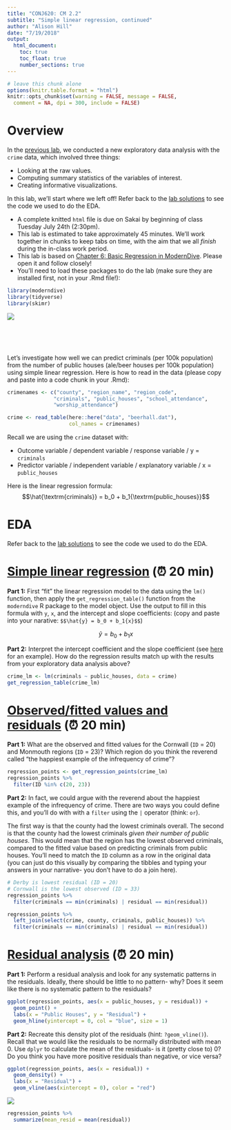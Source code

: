 ```yaml
---
title: "CONJ620: CM 2.2"
subtitle: "Simple linear regression, continued"
author: "Alison Hill"
date: "7/19/2018"
output: 
  html_document:
    toc: true
    toc_float: true
    number_sections: true
---
```



```r
# leave this chunk alone
options(knitr.table.format = "html") 
knitr::opts_chunk$set(warning = FALSE, message = FALSE, 
  comment = NA, dpi = 300, include = FALSE)
```


# Overview

In the [previous lab](cm021.html), we conducted a new exploratory data analysis with the `crime` data, which involved three things:

- Looking at the raw values.
- Computing summary statistics of the variables of interest.
- Creating informative visualizations.

In this lab, we'll start where we left off! Refer back to the [lab solutions](cm021-solutions.html) to see the code we used to do the EDA.

- A complete knitted `html` file is due on Sakai by beginning of class Tuesday July 24th (2:30pm). 
- This lab is estimated to take approximately 45 minutes. We'll work together in chunks to keep tabs on time, with the aim that we all *finish* during the in-class work period. 
- This lab is based on [Chapter 6: Basic Regression in ModernDive](http://moderndive.netlify.com/6-regression.html). Please open it and follow closely!
- You'll need to load these packages to do the lab (make sure they are installed first, not in your .Rmd file!):
```r
library(moderndive)
library(tidyverse)
library(skimr)
```

![](http://4.bp.blogspot.com/-qdzqtghTzmU/UD_NNT9C46I/AAAAAAAABoQ/XycEe4wixVM/s1600/03.LesMiserables.US.MasteroftheHouse.jpg)

<br>
<br>
<br>

Let's investigate how well we can predict criminals (per 100k population) from the number of public houses (ale/beer houses per 100k population) using simple linear regression. Here is how to read in the data (please copy and paste into a code chunk in your .Rmd):


```r
crimenames <- c("county", "region_name", "region_code",
               "criminals", "public_houses", "school_attendance",
               "worship_attendance")

crime <- read_table(here::here("data", "beerhall.dat"),
                    col_names = crimenames)
```

Recall we are using the `crime` dataset with:

- Outcome variable / dependent variable / response variable / y = `criminals`
- Predictor variable / independent variable / explanatory variable / x = `public_houses`

Here is the linear regression formula: 
$$\hat{\textrm{criminals}} = b_0 + b_1{\textrm{public_houses}}$$

# EDA

Refer back to the [lab solutions](cm021-solutions.html) to see the code we used to do the EDA.


# [Simple linear regression](http://moderndive.netlify.com/6-regression.html#model1table) (⏰ 20 min)

**Part 1:** First “fit” the linear regression model to the data using the `lm()` function, then apply the `get_regression_table()` function from the `moderndive` R package to the model object. Use the output to fill in this formula with `y`, `x`, and the intercept and slope coefficients: (copy and paste into your narative: `$$\hat{y} = b_0 + b_1{x}$$`)

$$\hat{y} = b_0 + b_1{x}$$

**Part 2:** Interpret the intercept coefficient and the slope coefficient (see [here](http://moderndive.netlify.com/6-regression.html#model1table) for an example). How do the regression results match up with the results from your exploratory data analysis above?

```r
crime_lm <- lm(criminals ~ public_houses, data = crime)
get_regression_table(crime_lm)
```

# [Observed/fitted values and residuals](http://moderndive.netlify.com/6-regression.html#model1points) (⏰ 20 min)

**Part 1:** What are the observed and fitted values for the Cornwall (`ID` = 20) and Monmouth regions (`ID` = 23)? Which region do you think the reverend called "the happiest example of the infrequency of crime"?

```r
regression_points <- get_regression_points(crime_lm)
regression_points %>% 
  filter(ID %in% c(20, 23))
```

**Part 2:** In fact, we could argue with the reverend about the happiest example of the infrequency of crime. There are two ways you could define this, and you'll do with with a `filter` using the `|` operator (think: `or`). 

The first way is that the county had the lowest criminals overall. The second is that the county had the lowest criminals *given their number of public houses*. This would mean that the region has the lowest observed criminals, compared to the fitted value based on predicting criminals from public houses. You'll need to match the `ID` column as a row in the original data (you can just do this visually by comparing the tibbles and typing your answers in your narrative- you don't have to do a join here).

```r
# Derby is lowest residual (ID = 20)
# Cornwall is the lowest observed (ID = 33)
regression_points %>% 
  filter(criminals == min(criminals) | residual == min(residual))

regression_points %>% 
  left_join(select(crime, county, criminals, public_houses)) %>% 
  filter(criminals == min(criminals) | residual == min(residual))
```

# [Residual analysis](http://moderndive.netlify.com/6-regression.html#model1residuals) (⏰ 20 min)

**Part 1:** Perform a residual analysis and look for any systematic patterns in the residuals. Ideally, there should be little to no pattern- why? Does it seem like there is no systematic pattern to the residuals? 
  
```r
ggplot(regression_points, aes(x = public_houses, y = residual)) +
  geom_point() +
  labs(x = "Public Houses", y = "Residual") +
  geom_hline(yintercept = 0, col = "blue", size = 1)
```



**Part 2:** Recreate this density plot of the residuals (hint: `?geom_vline()`). Recall that we would like the residuals to be normally distributed with mean 0. Use `dplyr` to calculate the mean of the residuals- is it (pretty close to) 0? Do you think you have more positive residuals than negative, or vice versa?

```r
ggplot(regression_points, aes(x = residual)) +
  geom_density() +
  labs(x = "Residual") +
  geom_vline(aes(xintercept = 0), color = "red")
```

![](`r knitr::fig_chunk('crime_resid_density','png')`)

```r
regression_points %>% 
  summarize(mean_resid = mean(residual))
```

